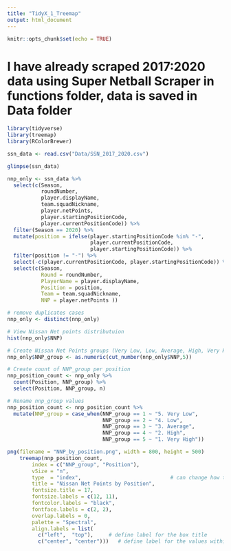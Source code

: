 ```yaml
---
title: "TidyX_1_Treemap"
output: html_document
---
```


```r
knitr::opts_chunk$set(echo = TRUE)
```


# I have already scraped 2017:2020 data using Super Netball Scraper in functions folder, data is saved in Data folder


```r

library(tidyverse)
library(treemap)
library(RColorBrewer)
```



```r
ssn_data <- read.csv("Data/SSN_2017_2020.csv")
```

```r
glimpse(ssn_data)
```

```r


nnp_only <- ssn_data %>%
  select(c(Season,                                                              # Select only player, team ,round and Nissan Net Points 
           roundNumber,
           player.displayName, 
           team.squadNickname, 
           player.netPoints, 
           player.startingPositionCode,
           player.currentPositionCode)) %>%
  filter(Season == 2020) %>%
  mutate(position = ifelse(player.startingPositionCode %in% "-",                # Fix starting position, removing any players who did not play any minutes (position is specified with a dash (-))
                           player.currentPositionCode,
                           player.startingPositionCode)) %>% 
  filter(position != "-") %>%                                                   # Remove all player rows which have "-" as position - specificying they did not play
  select(-c(player.currentPositionCode, player.startingPositionCode)) %>%       # Remove old position variables 
  select(c(Season,                                                              # Rename variables
           Round = roundNumber, 
           PlayerName = player.displayName, 
           Position = position, 
           Team = team.squadNickname, 
           NNP = player.netPoints ))

# remove duplicates cases
nnp_only <- distinct(nnp_only)

# View Nissan Net points distributuion
hist(nnp_only$NNP)

# Create Nissan Net Points groups (Very Low, Low, Average, High, Very High) 
nnp_only$NNP_group <- as.numeric(cut_number(nnp_only$NNP,5))

# Create count of NNP_group per position
nnp_position_count <- nnp_only %>%
  count(Position, NNP_group) %>%
  select(Position, NNP_group, n)

# Rename nnp_group values
nnp_position_count <- nnp_position_count %>%
  mutate(NNP_group = case_when(NNP_group == 1 ~ "5. Very Low",
                               NNP_group == 2 ~ "4. Low",
                               NNP_group == 3 ~ "3. Average",
                               NNP_group == 4 ~ "2. High",
                               NNP_group == 5 ~ "1. Very High"))
```


```r

png(filename = "NNP_by_position.png", width = 800, height = 500)
    treemap(nnp_position_count,
        index = c("NNP_group", "Position"),
        vSize = "n",
        type  = "index",                             # can change how the treemap is coloured based on different things
        title = "Nissan Net Points by Position",
        fontsize.title = 17,
        fontsize.labels = c(12, 11),
        fontcolor.labels = "black",
        fontface.labels = c(2, 2),
        overlap.labels = 0,
        palette = "Spectral",
        align.labels = list(
          c("left",  "top"),     # define label for the box title
          c("center", "center")))   # define label for the values within the boxes  
```


